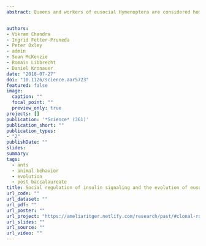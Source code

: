 ```yaml
---
abstract: Queens and workers of eusocial Hymenoptera are considered homologous to the reproductive and brood care phases of an ancestral subsocial life cycle. However, the molecular mechanisms underlying the evolution of reproductive division of labor remain obscure. Using a brain transcriptomics screen, we identified a single gene, insulin-like peptide 2 (ilp2), which is always up-regulated in ant reproductives, likely because they are better nourished than their nonreproductive nestmates. In clonal raider ants (*Ooceraea biroi*), larval signals inhibit adult reproduction by suppressing ilp2, thus producing a colony reproductive cycle reminiscent of ancestral subsociality. However, increasing ILP2 peptide levels overrides larval suppression, thereby breaking the colony cycle and inducing a stable division of labor. These findings suggest a simple model for the origin of ant eusociality via nutritionally determined reproductive asymmetries potentially amplified by larval signals.


authors:
- Vikram Chandra
- Ingrid Fetter-Pruneda
- Peter Oxley
- admin
- Sean McKenzie
- Romain Libbrecht
- Daniel Kronauer
date: "2018-07-27"
doi: "10.1126/science.aar5723"
featured: false
image:
  caption: ""
  focal_point: ""
  preview_only: true
projects: []
publication: '*Science* (361)'
publication_short: ""
publication_types:
- "2"
publishDate: ""
slides:
summary:
tags:
  - ants
  - animal behavior
  - evolution
  - post baccalaureate
title: Social regulation of insulin signaling and the evolution of eusociality in ants
url_code: ""
url_dataset: ""
url_pdf: ""
url_poster: ""
url_project: "https://ameliaritger.netlify.com/research/past/#clonal-raider-ants/"
url_slides: ""
url_source: ""
url_video: ""
---
```

